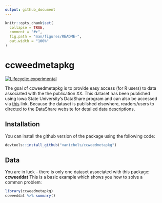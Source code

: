 ---
output: github_document
---

<!-- README.md is generated from README.Rmd. Please edit that file -->

```{r, include = FALSE}
knitr::opts_chunk$set(
  collapse = TRUE,
  comment = "#>",
  fig.path = "man/figures/README-",
  out.width = "100%"
)
```

# ccweedmetapkg

<!-- badges: start -->
[![Lifecycle: experimental](https://img.shields.io/badge/lifecycle-experimental-orange.svg)](https://www.tidyverse.org/lifecycle/#experimental)
<!-- badges: end -->

The goal of ccweedmetapkg is to provide easy access (for R users) to data associated with the the publication XX. This dataset has been published using Iowa State University's DataShare program and can also be accessed via [this]() link. Because the dataset is published elsewhere, readers/users to directed to the DataShare website for detailed data descriptions. 

## Installation

You can install the github version of the package using the following code:

``` r
devtools::install_github("vanichols/ccweedmetapkg")
```
## Data

You are in luck - there is only one dataset associated with this package: **ccweeddat**
This is a basic example which shows you how to solve a common problem:

```{r example}
library(ccweedmetapkg)
ccweeddat %>% summary()
```
